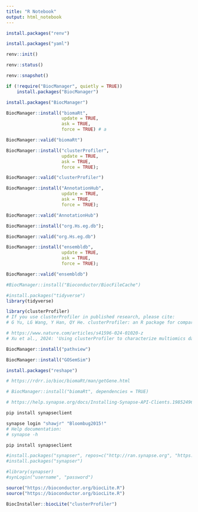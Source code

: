 ```yaml
---
title: "R Notebook"
output: html_notebook
---
```


```r
install.packages("renv")
```

```r
install.packages("yaml")
```

```r
renv::init()
```
```r
renv::status()
```

```r
renv::snapshot()
```


```r
if (!require("BiocManager", quietly = TRUE))
    install.packages("BiocManager")
```

```r
install.packages("BiocManager")
```

```r
BiocManager::install("biomaRt",
                     update = TRUE,
                     ask = TRUE,
                     force = TRUE) # a

BiocManager::valid("biomaRt")
```

```r
BiocManager::install("clusterProfiler",
                     update = TRUE,
                     ask = TRUE,
                     force = TRUE);

BiocManager::valid("clusterProfiler")
```

```r
BiocManager::install("AnnotationHub",
                     update = TRUE,
                     ask = TRUE,
                     force = TRUE);

BiocManager::valid("AnnotationHub")
```

```r
BiocManager::install("org.Hs.eg.db");

BiocManager::valid("org.Hs.eg.db")
```

```r
BiocManager::install("ensembldb",
                     update = TRUE,
                     ask = TRUE,
                     force = TRUE);

BiocManager::valid("ensembldb")
```




```r
#BiocManager::install("Bioconductor/BiocFileCache")
```

```r
#install.packages("tidyverse")
library(tidyverse)
```

```r
library(clusterProfiler)
# If you use clusterProfiler in published research, please cite:
# G Yu, LG Wang, Y Han, QY He. clusterProfiler: an R package for comparing biological themes among gene clusters. OMICS: A Journal of Integrative Biology 2012, 16(5):284-287. doi:[10.1089/omi.2011.0118](http://dx.doi.org/10.1089/omi.2011.0118)

# https://www.nature.com/articles/s41596-024-01020-z
# Xu et al., 2024: 'Using clusterProfiler to characterize multiomics data'
```

```r
BiocManager::install("pathview")
```

```r
BiocManager::install("GOSemSim")
```

```r
install.packages("reshape")
```

```r
# https://rdrr.io/bioc/biomaRt/man/getGene.html

# BiocManager::install("biomaRt", dependencies = TRUE)
```

```bash
# https://help.synapse.org/docs/Installing-Synapse-API-Clients.1985249668.html

pip install synapseclient

synapse login "shawjr" "Bloombug2015!"
# Help documentation:
# synapse -h

pip install synapseclient
```

```r
#install.packages("synapser", repos=c("http://ran.synapse.org", "https://cloud.r-project.org"))
#install.packages("synapser")

#library(synapser)
#synLogin("username", "password")
```

```r
source("https://bioconductor.org/biocLite.R")
source("https://bioconductor.org/biocLite.R")

BiocInstaller::biocLite("clusterProfiler")
```

